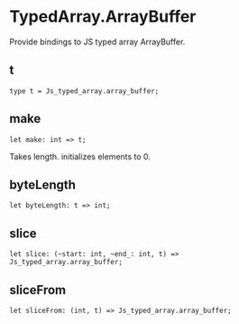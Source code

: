 
# TypedArray.ArrayBuffer

<ApiIntro>

Provide bindings to JS typed array ArrayBuffer.

</ApiIntro>

## t

```re sig
type t = Js_typed_array.array_buffer;
```

## make

```re sig
let make: int => t;
```

Takes length. initializes elements to 0.

## byteLength

```re sig
let byteLength: t => int;
```

## slice

```re sig
let slice: (~start: int, ~end_: int, t) => Js_typed_array.array_buffer;
```

## sliceFrom

```re sig
let sliceFrom: (int, t) => Js_typed_array.array_buffer;
```
